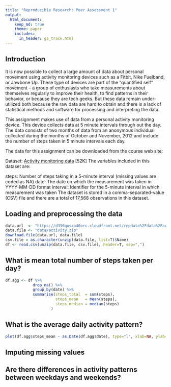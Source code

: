```yaml
---
title: "Reproducible Research: Peer Assessment 1"
output: 
  html_document:
    keep_md: true
    theme: paper
    includes:
      in_header: ga_track.html
---
```


## Introduction
It is now possible to collect a large amount of data about personal movement using activity monitoring devices such as a Fitbit, Nike Fuelband, or Jawbone Up. These type of devices are part of the “quantified self” movement – a group of enthusiasts who take measurements about themselves regularly to improve their health, to find patterns in their behavior, or because they are tech geeks. But these data remain under-utilized both because the raw data are hard to obtain and there is a lack of statistical methods and software for processing and interpreting the data.

This assignment makes use of data from a personal activity monitoring device. This device collects data at 5 minute intervals through out the day. The data consists of two months of data from an anonymous individual collected during the months of October and November, 2012 and include the number of steps taken in 5 minute intervals each day.

The data for this assignment can be downloaded from the course web site:

Dataset: [Activity monitoring data][1] [52K]
The variables included in this dataset are:

steps: Number of steps taking in a 5-minute interval (missing values are coded as \color{red}{\verb|NA|}NA)
date: The date on which the measurement was taken in YYYY-MM-DD format
interval: Identifier for the 5-minute interval in which measurement was taken
The dataset is stored in a comma-separated-value (CSV) file and there are a total of 17,568 observations in this dataset.


## Loading and preprocessing the data
```r
data.url  <- "https://d396qusza40orc.cloudfront.net/repdata%2Fdata%2Factivity.zip"
data.file <- "data/activity.zip"
download.file(data.url, data.file)
csv.file = as.character(unzip(data.file, list=T)$Name)
df <- read.csv(unzip(data.file, csv.file), header=T, sep=",")

```


## What is mean total number of steps taken per day?

```r
df.agg <- df %>% 
            drop_na() %>% 
            group_by(date) %>% 
            summarise(steps_total  = sum(steps), 
                      steps_mean   = mean(steps), 
                      steps_median = median(steps)
                    )

```

## What is the average daily activity pattern?
```r
plot(df.agg$steps_mean ~ as.Date(df.agg$date), type="l", xlab=NA, ylab=NA, main = "average steps taken daily", frame=F, axes = T, col="#66cc00", cex.lab=.25)
```

## Imputing missing values



## Are there differences in activity patterns between weekdays and weekends?



[1]: https://d396qusza40orc.cloudfront.net/repdata%2Fdata%2Factivity.zip
